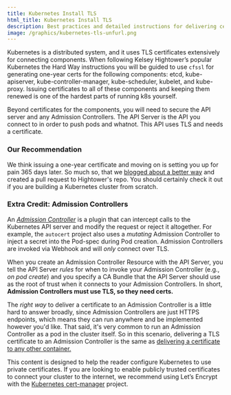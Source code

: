 ```yaml
---
title: Kubernetes Install TLS
html_title: Kubernetes Install TLS
description: Best practices and detailed instructions for delivering certificates to Kubernetes clusters.
image: /graphics/kubernetes-tls-unfurl.png
---
```


Kubernetes is a distributed system, and it uses TLS certificates extensively for connecting components. 
When following Kelsey Hightower’s popular Kubernetes the Hard Way instructions you will be guided to use `cfssl` for generating one-year certs for the following components: etcd, kube-apiserver, kube-controller-manager, kube-scheduler, kubelet, and kube-proxy. 
Issuing certificates to all of these components and keeping them renewed is one of the hardest parts of running k8s yourself.

Beyond certificates for the components, you will need to secure the API server and any Admission Controllers. 
The API Server is the API you connect to in order to push pods and whatnot. 
This API uses TLS and needs a certificate. 

### Our Recommendation

We think issuing a one-year certificate and moving on is setting you up for pain 365 days later. 
So much so, that we [blogged about a better way](https://smallstep.com/blog/kubernetes-the-secure-way) and created a pull request to Hightower's repo. 
You should certainly check it out if you are building a Kubernetes cluster from scratch.

### Extra Credit: Admission Controllers

An *[Admission Controller](https://kubernetes.io/blog/2019/03/21/a-guide-to-kubernetes-admission-controllers/)* is a plugin that can intercept calls to the Kubernetes API server and modify the request or reject it altogether. 
For example, the `autocert` project also uses a *mutating* Admission Controller to inject a secret into the Pod-spec during Pod creation. 
Admission Controllers are invoked via Webhook and will *only* connect over TLS.

When you create an Admission Controller Resource with the API Server, you tell the API Server *rules* for when to invoke your Admission Controller (e.g., *on pod create*) and you specify a CA Bundle that the API Server should use as the root of trust when it connects to your Admission Controllers. In short, **Admission Controllers must use TLS, so they need certs.**

The *right way* to deliver a certificate to an Admission Controller is a little hard to answer broadly, since Admission Controllers are just HTTPS endpoints, which means they can run anywhere and be implemented however you'd like. 
That said, it's very common to run an Admission Controller as a pod in the cluster itself. 
So in this scenario, delivering a TLS certificate to an Admission Controller is the same as [delivering a certificate to any other container.](../certificate-manager/kubernetes-container-tls.mdx)

<Alert severity="info">
  <div>
This content is designed to help the reader configure Kubernetes to use private certificates. If you are looking to enable publicly trusted certificates to connect your cluster to the internet, we recommend using Let’s Encrypt with the <a href="https://cert-manager.io/docs/">Kubernetes cert-manager</a> project.
  </div>
</Alert>
